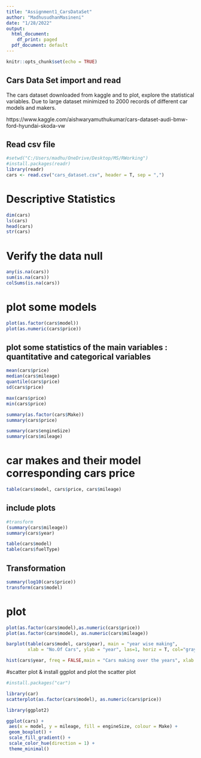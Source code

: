 ---
title: "Assignment1_CarsDataSet"
author: "MadhusudhanMasineni"
date: "1/28/2022"
output: 
  html_document:
    df_print: paged
  pdf_document: default
---

```{r setup, include=FALSE}
knitr::opts_chunk$set(echo = TRUE)
```


## Cars Data Set import and read

The cars dataset downloaded from kaggle and to plot, explore the statistical variables. Due to large dataset minimized to 2000 records of different car models and makers.

https://www.kaggle.com/aishwaryamuthukumar/cars-dataset-audi-bmw-ford-hyundai-skoda-vw

## Read csv file 
```{r carsDetails}
#setwd("C:/Users/madhu/OneDrive/Desktop/MS/RWorking")
#install.packages(readr)
library(readr)
cars <- read.csv("cars_dataset.csv", header = T, sep = ",")

```

# Descriptive Statistics
```{r}
dim(cars)
ls(cars)
head(cars)
str(cars)
```

# Verify the data null

```{r}
any(is.na(cars))
sum(is.na(cars))
colSums(is.na(cars))
```

# plot some models
```{r}
plot(as.factor(cars$model))
plot(as.numeric(cars$price))
```

## plot some statistics of the main variables : quantitative and categorical variables
```{r}

mean(cars$price)
median(cars$mileage)
quantile(cars$price)
sd(cars$price)

max(cars$price)
min(cars$price)

summary(as.factor(cars$Make))
summary(cars$price)

summary(cars$engineSize)
summary(cars$mileage)

```

# car makes and their model corresponding cars price
```{r}
table(cars$model, cars$price, cars$mileage)

```
## include plots

```{r cars, echo=FALSE}
#transform
(summary(cars$mileage))
summary(cars$year)

table(cars$model)
table(cars$fuelType)

```

## Transformation

```{r}
summary(log10(cars$price))
transform(cars$model)

```

# plot 
```{r}
plot(as.factor(cars$model),as.numeric(cars$price))
plot(as.factor(cars$model), as.numeric(cars$mileage))

barplot(table(cars$model, cars$year), main = "year wise making",
        xlab = "No.Of Cars", ylab = "year", las=1, horiz = T, col="gray")

hist(cars$year, freq = FALSE,main = "Cars making over the years", xlab = "years", ylab = "%", col="green")
```

#scatter plot & install ggplot and plot the scatter plot 
```{r}
#install.packages("car")

library(car)
scatterplot(as.factor(cars$model), as.numeric(cars$price))

library(ggplot2)

ggplot(cars) +
 aes(x = model, y = mileage, fill = engineSize, colour = Make) +
 geom_boxplot() +
 scale_fill_gradient() +
 scale_color_hue(direction = 1) +
 theme_minimal()

```
